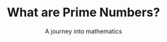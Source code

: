 ---
title: "What are Prime Numbers?"
subtitle: "A journey into mathematics"
pubDate: 2025-04-17
description: "After learning about encryption, and the story about public key encryption, I wanted to learn more about prime numbers. Also i recently read a book about Cicada 3301 which is all about prime numbers. Im fascinaded but also confused."
tags: ["misc"]
---